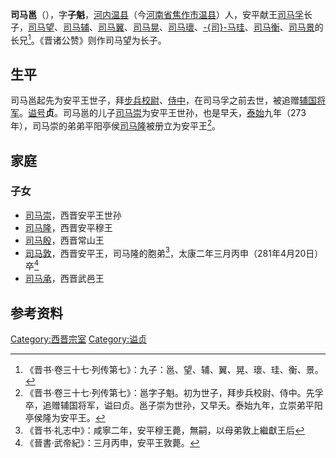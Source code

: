 '''司马邕'''（{{bd|？||？| |}}），字'''子魁'''，[[河內郡_(中國)|河内]][[温县|温县]]（今[[河南省|河南省]][[焦作市|焦作市]][[温县|温县]]）人，安平献王[[司马孚|司马孚]]长子，[[司马望|司马望]]、[[司马辅|司马辅]]、[[司马翼|司马翼]]、[[司马晃_(下邳王)|司马晃]]、[[司马瓌|司马瓌]]、[[司马珪|-{司}-马珪]]、[[司马衡|司马衡]]、[[司马景_(沛王)|司马景]]的长兄<ref>《晋书·卷三十七·列传第七》：九子：邕、望、辅、翼、晃、瓌、珪、衡、景。</ref>。《晋诸公赞》则作司马望为长子。

==生平==
司马邕起先为安平王世子，拜[[步兵校尉|步兵校尉]]、[[侍中|侍中]]，在司马孚之前去世，被追赠[[辅国将军|辅国将军]]。[[谥号|谥号]]'''贞'''。司马邕的儿子[[司马崇_(西晋)|司马崇]]为安平王世孙，也是早夭，[[泰始_(西晋)|泰始]]九年（273年），司马崇的弟弟平阳亭侯[[司马隆|司马隆]]被册立为安平王<ref>《晋书·卷三十七·列传第七》：邕字子魁。初为世子，拜步兵校尉、侍中。先孚卒，追赠辅国将军，谥曰贞。邕子崇为世孙，又早夭。泰始九年，立崇弟平阳亭侯隆为安平王。</ref>。

==家庭==
===子女===
*[[司马崇_(西晋)|司马崇]]，西晋安平王世孙
*[[司马隆|司马隆]]，西晋安平穆王
*[[司马殷|司马殷]]，西晋常山王
*[[司马敦|司马敦]]，西晋安平王，司马隆的胞弟<ref>《晋书·礼志中》：咸寧二年，安平穆王薨，無嗣，以母弟敦上繼獻王后</ref>，太康二年三月丙申（281年4月20日）卒<ref>《晉書·武帝紀》：三月丙申，安平王敦薨。</ref>
*[[司马承_(武邑王)|司马承]]，西晋武邑王

==参考资料==
{{reflist}}

[[Category:西晋宗室|Category:西晋宗室]]
[[Category:谥贞|Category:谥贞]]